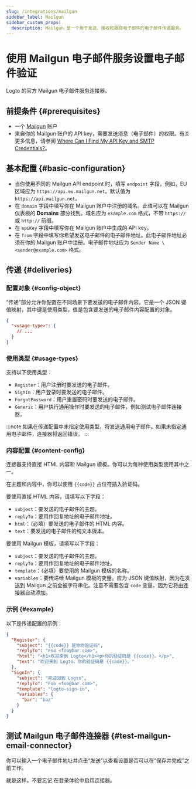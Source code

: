 ```yaml
---
slug: /integrations/mailgun
sidebar_label: Mailgun
sidebar_custom_props:
  description: Mailgun 是一个用于发送、接收和跟踪电子邮件的电子邮件传递服务。
---
```



# 使用 Mailgun 电子邮件服务设置电子邮件验证

Logto 的官方 Mailgun 电子邮件服务连接器。

<GuideTip />

## 前提条件 \{#prerequisites}

- 一个 [Mailgun](https://www.mailgun.com/) 账户
- 来自你的 Mailgun 账户的 API key，需要发送消息（电子邮件）的权限。有关更多信息，请参阅 [Where Can I Find My API Key and SMTP Credentials?](https://help.mailgun.com/hc/en-us/articles/203380100-Where-Can-I-Find-My-API-Key-and-SMTP-Credentials-)。

## 基本配置 \{#basic-configuration}

- 当你使用不同的 Mailgun API endpoint 时，填写 `endpoint` 字段，例如，EU 区域应为 `https://api.eu.mailgun.net`。默认值为 `https://api.mailgun.net`。
- 在 `domain` 字段中填写你在 Mailgun 账户中注册的域名。此值可以在 Mailgun 仪表板的 **Domains** 部分找到。域名应为 `example.com` 格式，不带 `https://` 或 `http://` 前缀。
- 在 `apiKey` 字段中填写你在 Mailgun 账户中生成的 API key。
- 在 `from` 字段中填写你希望发送电子邮件的电子邮件地址。此电子邮件地址必须在你的 Mailgun 账户中注册。电子邮件地址应为 `Sender Name \<sender@example.com>` 格式。

## 传递 \{#deliveries}

### 配置对象 \{#config-object}

“传递”部分允许你配置在不同场景下要发送的电子邮件内容。它是一个 JSON 键值映射，其中键是使用类型，值是包含要发送的电子邮件内容配置的对象。

```json
{
  "<usage-type>": {
    // ...
  }
}
```

### 使用类型 \{#usage-types}

支持以下使用类型：

- `Register`：用户注册时要发送的电子邮件。
- `SignIn`：用户登录时要发送的电子邮件。
- `ForgotPassword`：用户重置密码时要发送的电子邮件。
- `Generic`：用户执行通用操作时要发送的电子邮件，例如测试电子邮件连接器。

:::note
如果在传递配置中未指定使用类型，将发送通用电子邮件。如果未指定通用电子邮件，连接器将返回错误。
:::

### 内容配置 \{#content-config}

连接器支持直接 HTML 内容和 Mailgun 模板。你可以为每种使用类型使用其中之一。

在主题和内容中，你可以使用 `{{code}}` 占位符插入验证码。

要使用直接 HTML 内容，请填写以下字段：

- `subject`：要发送的电子邮件的主题。
- `replyTo`：要用作回复地址的电子邮件地址。
- `html`：（必填）要发送的电子邮件的 HTML 内容。
- `text`：要发送的电子邮件的纯文本版本。

要使用 Mailgun 模板，请填写以下字段：

- `subject`：要发送的电子邮件的主题。
- `replyTo`：要用作回复地址的电子邮件地址。
- `template`：（必填）要使用的 Mailgun 模板的名称。
- `variables`：要传递给 Mailgun 模板的变量。应为 JSON 键值映射，因为在发送到 Mailgun 之前会被字符串化。注意不需要包含 `code` 变量，因为它将由连接器自动添加。

### 示例 \{#example}

以下是传递配置的示例：

```json
{
  "Register": {
    "subject": "{{code}} 是你的验证码",
    "replyTo": "Foo <foo@bar.com>",
    "html": "<h1>欢迎来到 Logto</h1><p>你的验证码是 {{code}}。</p>",
    "text": "欢迎来到 Logto。你的验证码是 {{code}}。"
  },
  "SignIn": {
    "subject": "欢迎回到 Logto",
    "replyTo": "Foo <foo@bar.com>",
    "template": "logto-sign-in",
    "variables": {
      "bar": "baz"
    }
  }
}
```

## 测试 Mailgun 电子邮件连接器 \{#test-mailgun-email-connector}

你可以输入一个电子邮件地址并点击“发送”以查看设置是否可以在“保存并完成”之前工作。

就是这样。不要忘记 <MainSiteUrl href="/connectors/email-connectors/#enable-email-address-for-end-user-flows">在登录体验中启用连接器</MainSiteUrl>。
